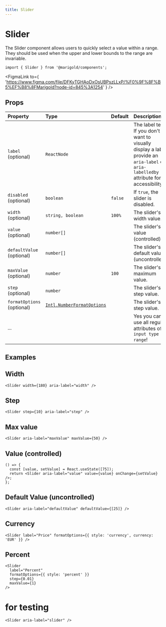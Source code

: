 ```yaml
---
title: Slider
---
```



# Slider

The Slider component allows users to quickly select a value within a range. They should be used when the upper and lower bounds to the range are invariable.

<MarigoldTheme>
  <Slider
    label="Marigold Completition"
    formatOptions={{ style: 'percent' }}
    step={0.01}
    maxValue={1}
    defaultValue={[0.5]}
    width={180}
  />
</MarigoldTheme>

```tsx onlyCode
import { Slider } from '@marigold/components';
```

<FigmaLink
  to={
    'https://www.figma.com/file/DFKyTGHAoDxOsUBPszLLxP/%F0%9F%8F%B5%EF%B8%8FMarigold?node-id=845%3A1254'
  }
/>

## Props

| Property                   | Type                                                                                                                                          | Default | Description                                                                                                                              |
| :------------------------- | :-------------------------------------------------------------------------------------------------------------------------------------------- | :------ | :--------------------------------------------------------------------------------------------------------------------------------------- |
| `label` (optional)         | `ReactNode`                                                                                                                                   |         | The label text. If you don't want to visually display a label, provide an `aria-label` or `aria-labelledby` attribute for accessibility. |
| `disabled` (optional)      | `boolean`                                                                                                                                     | `false` | If `true`, the slider is disabled.                                                                                                       |
| `width` (optional)         | `string, boolean`                                                                                                                             | `100%`  | The slider's width value.                                                                                                                |
| `value` (optional)         | `number[]`                                                                                                                                    |         | The slider's value (controlled).                                                                                                         |
| `defaultValue` (optional)  | `number[]`                                                                                                                                    |         | The slider's default value (uncontrolled).                                                                                               |
| `maxValue` (optional)      | `number`                                                                                                                                      | `100`   | The slider's maximum value.                                                                                                              |
| `step` (optional)          | `number`                                                                                                                                      |         | The slider's step value.                                                                                                                 |
| `formatOptions` (optional) | [`Intl.NumberFormatOptions`](https://developer.mozilla.org/en-US/docs/Web/JavaScript/Reference/Global_Objects/Intl/NumberFormat/NumberFormat) |         | The slider's step value.                                                                                                                 |
| ...                        |                                                                                                                                               |         | Yes you can use all regular attributes of `input type = range`!                                                                          |

## Examples

## Width

```tsx
<Slider width={180} aria-label="width" />
```

## Step

```tsx
<Slider step={10} aria-label="step" />
```

## Max value

```tsx
<Slider aria-label="maxValue" maxValue={50} />
```

## Value (controlled)

```tsx
() => {
  const [value, setValue] = React.useState([75]);
  return <Slider aria-label="value" value={value} onChange={setValue} />;
};
```

## Default Value (uncontrolled)

```tsx
<Slider aria-label="defaultValue" defaultValue={[25]} />
```

## Currency

```tsx
<Slider label="Price" formatOptions={{ style: 'currency', currency: 'EUR' }} />
```

## Percent

```tsx
<Slider
  label="Percent"
  formatOptions={{ style: 'percent' }}
  step={0.01}
  maxValue={1}
/>
```

# for testing

```tsx
<Slider aria-label="slider" />
```
